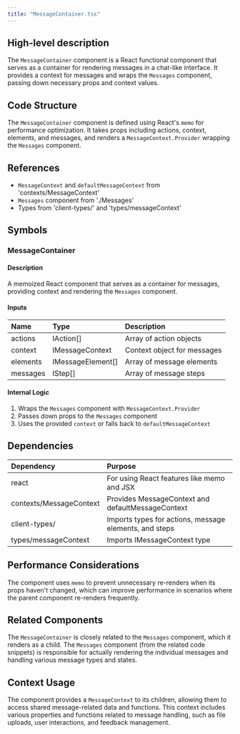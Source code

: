 ```yaml
---
title: "MessageContainer.tsx"
---
```


## High-level description
The `MessageContainer` component is a React functional component that serves as a container for rendering messages in a chat-like interface. It provides a context for messages and wraps the `Messages` component, passing down necessary props and context values.

## Code Structure
The `MessageContainer` component is defined using React's `memo` for performance optimization. It takes props including actions, context, elements, and messages, and renders a `MessageContext.Provider` wrapping the `Messages` component.

## References
- `MessageContext` and `defaultMessageContext` from 'contexts/MessageContext'
- `Messages` component from './Messages'
- Types from 'client-types/' and 'types/messageContext'

## Symbols

### MessageContainer
#### Description
A memoized React component that serves as a container for messages, providing context and rendering the `Messages` component.

#### Inputs
| Name | Type | Description |
|:-----|:-----|:------------|
| actions | IAction[] | Array of action objects |
| context | IMessageContext | Context object for messages |
| elements | IMessageElement[] | Array of message elements |
| messages | IStep[] | Array of message steps |

#### Internal Logic
1. Wraps the `Messages` component with `MessageContext.Provider`
2. Passes down props to the `Messages` component
3. Uses the provided `context` or falls back to `defaultMessageContext`

## Dependencies
| Dependency | Purpose |
|:-----------|:--------|
| react | For using React features like memo and JSX |
| contexts/MessageContext | Provides MessageContext and defaultMessageContext |
| client-types/ | Imports types for actions, message elements, and steps |
| types/messageContext | Imports IMessageContext type |

## Performance Considerations
The component uses `memo` to prevent unnecessary re-renders when its props haven't changed, which can improve performance in scenarios where the parent component re-renders frequently.

## Related Components
The `MessageContainer` is closely related to the `Messages` component, which it renders as a child. The `Messages` component (from the related code snippets) is responsible for actually rendering the individual messages and handling various message types and states.

## Context Usage
The component provides a `MessageContext` to its children, allowing them to access shared message-related data and functions. This context includes various properties and functions related to message handling, such as file uploads, user interactions, and feedback management.
